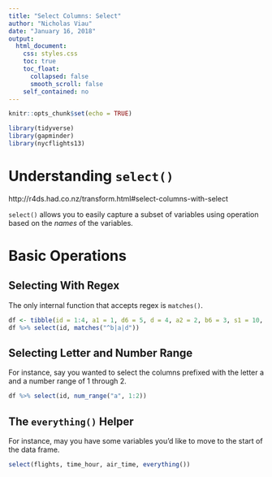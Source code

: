 ---
title: "Select Columns: Select"
author: "Nicholas Viau"
date: "January 16, 2018"
output:
  html_document:
    css: styles.css
    toc: true
    toc_float:
      collapsed: false
      smooth_scroll: false
    self_contained: no
---

```{r setup, include=FALSE}
knitr::opts_chunk$set(echo = TRUE)
```

```{r load_packages, include=FALSE}
library(tidyverse)
library(gapminder)
library(nycflights13)
```

# Understanding `select()`

http://r4ds.had.co.nz/transform.html#select-columns-with-select

`select()` allows you to easily capture a subset of variables using operation based on the _names_ of the variables.

# Basic Operations

## Selecting With Regex

The only internal function that accepts regex is `matches()`.

```{r}
df <- tibble(id = 1:4, a1 = 1, d6 = 5, d = 4, a2 = 2, b6 = 3, s1 = 10, r2 = 7)
df %>% select(id, matches("^b|a|d"))
```

## Selecting Letter and Number Range

For instance, say you wanted to select the columns prefixed with the letter a and a number range of 1 through 2.

```{r}
df %>% select(id, num_range("a", 1:2))
```

## The `everything()` Helper

For instance, may you have some variables you'd like to move to the start of the data frame.

```{r}
select(flights, time_hour, air_time, everything())
```